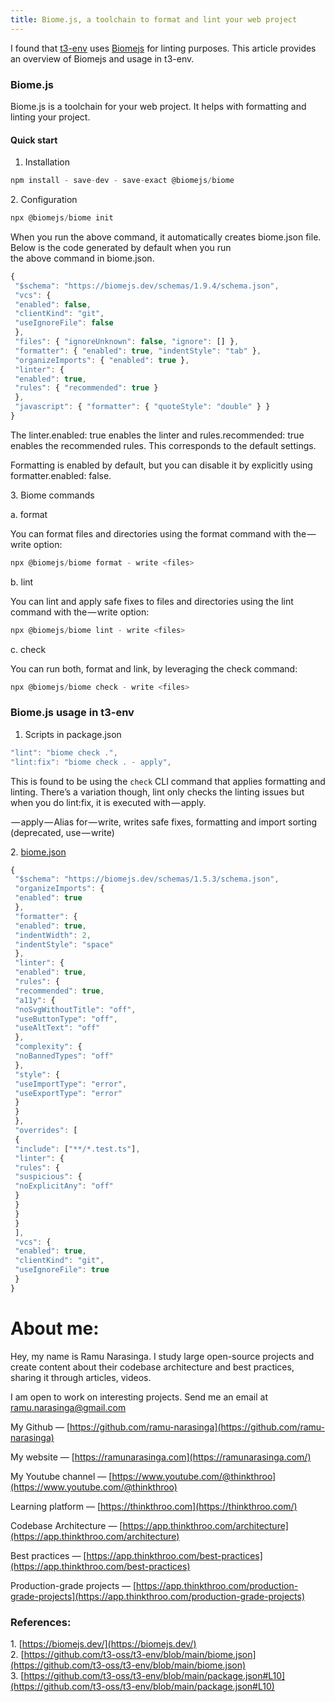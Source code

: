 ```yaml
---
title: Biome.js, a toolchain to format and lint your web project
---
```


I found that [t3-env](https://github.com/t3-oss/t3-env/blob/main/package.json#L10) uses [Biomejs](https://biomejs.dev/) for linting purposes. This article provides an overview of Biomejs and usage in t3-env.

### Biome.js

Biome.js is a toolchain for your web project. It helps with formatting and linting your project.

#### Quick start

1. Installation
    

```js
npm install - save-dev - save-exact @biomejs/biome
```

2\. Configuration

```js
npx @biomejs/biome init
```

When you run the above command, it automatically creates biome.json file. Below is the code generated by default when you run  
the above command in biome.json.

```js
{
 "$schema": "https://biomejs.dev/schemas/1.9.4/schema.json",
 "vcs": {
 "enabled": false,
 "clientKind": "git",
 "useIgnoreFile": false
 },
 "files": { "ignoreUnknown": false, "ignore": [] },
 "formatter": { "enabled": true, "indentStyle": "tab" },
 "organizeImports": { "enabled": true },
 "linter": {
 "enabled": true,
 "rules": { "recommended": true }
 },
 "javascript": { "formatter": { "quoteStyle": "double" } }
}
```

The linter.enabled: true enables the linter and rules.recommended: true enables the recommended rules. This corresponds to the default settings.

Formatting is enabled by default, but you can disable it by explicitly using formatter.enabled: false.

3\. Biome commands

a. format

You can format files and directories using the format command with the — write option:

```js
npx @biomejs/biome format - write <files>
```

b. lint

You can lint and apply safe fixes to files and directories using the lint command with the — write option:

```js
npx @biomejs/biome lint - write <files>
```

c. check

You can run both, format and link, by leveraging the check command:

```js
npx @biomejs/biome check - write <files>
```

### Biome.js usage in t3-env

1. Scripts in package.json
    

```js
"lint": "biome check .",
"lint:fix": "biome check . - apply",
```

This is found to be using the `check` CLI command that applies formatting and linting. There’s a variation though, lint only checks the linting issues but when you do lint:fix, it is executed with — apply.

 — apply — Alias for — write, writes safe fixes, formatting and import sorting (deprecated, use — write)

2\. [biome.json](https://github.com/t3-oss/t3-env/blob/main/biome.json)

```js
{
 "$schema": "https://biomejs.dev/schemas/1.5.3/schema.json",
 "organizeImports": {
 "enabled": true
 },
 "formatter": {
 "enabled": true,
 "indentWidth": 2,
 "indentStyle": "space"
 },
 "linter": {
 "enabled": true,
 "rules": {
 "recommended": true,
 "a11y": {
 "noSvgWithoutTitle": "off",
 "useButtonType": "off",
 "useAltText": "off"
 },
 "complexity": {
 "noBannedTypes": "off"
 },
 "style": {
 "useImportType": "error",
 "useExportType": "error"
 }
 }
 },
 "overrides": [
 {
 "include": ["**/*.test.ts"],
 "linter": {
 "rules": {
 "suspicious": {
 "noExplicitAny": "off"
 }
 }
 }
 }
 ],
 "vcs": {
 "enabled": true,
 "clientKind": "git",
 "useIgnoreFile": true
 }
}
```

# **About me:**

Hey, my name is Ramu Narasinga. I study large open-source projects and create content about their codebase architecture and best practices, sharing it through articles, videos.

I am open to work on interesting projects. Send me an email at ramu.narasinga@gmail.com

My Github — [https://github.com/ramu-narasinga](https://github.com/ramu-narasinga)

My website — [https://ramunarasinga.com](https://ramunarasinga.com/)

My Youtube channel — [https://www.youtube.com/@thinkthroo](https://www.youtube.com/@thinkthroo)

Learning platform — [https://thinkthroo.com](https://thinkthroo.com/)

Codebase Architecture — [https://app.thinkthroo.com/architecture](https://app.thinkthroo.com/architecture)

Best practices — [https://app.thinkthroo.com/best-practices](https://app.thinkthroo.com/best-practices)

Production-grade projects — [https://app.thinkthroo.com/production-grade-projects](https://app.thinkthroo.com/production-grade-projects)

### References:

1\. [https://biomejs.dev/](https://biomejs.dev/)  
2\. [https://github.com/t3-oss/t3-env/blob/main/biome.json](https://github.com/t3-oss/t3-env/blob/main/biome.json)  
3\. [https://github.com/t3-oss/t3-env/blob/main/package.json#L10](https://github.com/t3-oss/t3-env/blob/main/package.json#L10)